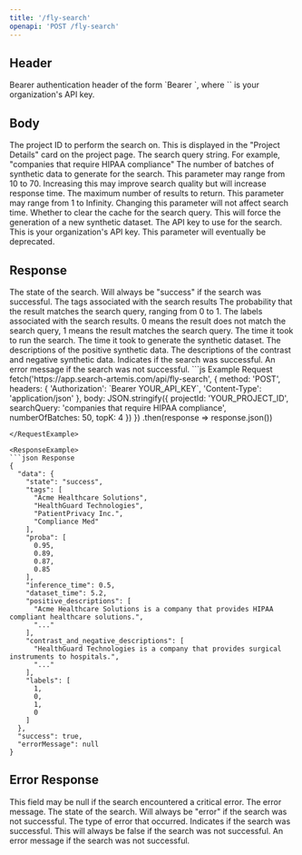 ```yaml
---
title: '/fly-search'
openapi: 'POST /fly-search'
---
```


## Header

<ParamField header="Authorization" type="string"  required>
  Bearer authentication header of the form `Bearer <API_KEY>`, where `<API_KEY>` is your organization's API key.
</ParamField>

## Body

<ParamField query="projectId" type="string" required>
  The project ID to perform the search on. This is displayed in the "Project Details" card on the project page.
</ParamField>

<ParamField query="searchQuery" type="string" required>
  The search query string. For example, "companies that require HIPAA compliance"
</ParamField>

<ParamField query="numberOfBatches" type="integer" minimum="10" maximum="70" required>
  The number of batches of synthetic data to generate for the search. This parameter may range from 10 to 70. Increasing this may improve search quality but will increase response time.
</ParamField>

<ParamField query="topK" type="integer" required>
  The maximum number of results to return. This parameter may range from 1 to Infinity. Changing this parameter will not affect search time.
</ParamField>
<ParamField query="clearFlag" type="boolean" required>
  Whether to clear the cache for the search query. This will force the generation of a new synthetic dataset.
</ParamField>
<ParamField query="apiKey" type="string" required>
  The API key to use for the search. This is your organization's API key. This parameter will eventually be deprecated.
</ParamField>

## Response

<ResponseField name="data" type="object">
  <Expandable title="properties">
  <ResponseField name="state" type="string">
      The state of the search. Will always be "success" if the search was successful.
    </ResponseField>
    <ResponseField name="tags" type="string[]">
      The tags associated with the search results 
    </ResponseField>
    <ResponseField name="proba" type="number[]">
      The probability that the result matches the search query, ranging from 0 to 1.
    </ResponseField>
    <ResponseField name="labels" type="(0|1)[]">
      The labels associated with the search results. 0 means the result does not match the search query, 1 means the result matches the search query.
    </ResponseField>
    <ResponseField name="inference_time" type="number">
      The time it took to run the search.
    </ResponseField>
    <ResponseField name="dataset_time" type="number">
      The time it took to generate the synthetic dataset.
    </ResponseField>
    <ResponseField name="positive_descriptions" type="string[]">
      The descriptions of the positive synthetic data.
    </ResponseField>
    <ResponseField name="contrast_and_negative_descriptions" type="string[]">
      The descriptions of the contrast and negative synthetic data.
    </ResponseField>
  </Expandable>
</ResponseField>
<ResponseField name="success" type="boolean">
  Indicates if the search was successful.
</ResponseField>
<ResponseField name="errorMessage" type="string | null">
  An error message if the search was not successful.
</ResponseField>

<RequestExample>
```js Example Request
fetch('https://app.search-artemis.com/api/fly-search', {
  method: 'POST',
  headers: {
    'Authorization': `Bearer YOUR_API_KEY`,
    'Content-Type': 'application/json'
  },
  body: JSON.stringify({
    projectId: 'YOUR_PROJECT_ID',
    searchQuery: 'companies that require HIPAA compliance',
    numberOfBatches: 50,
    topK: 4
  })
})
.then(response => response.json())

```
</RequestExample>

<ResponseExample>
```json Response
{
  "data": {
    "state": "success",
    "tags": [
      "Acme Healthcare Solutions",
      "HealthGuard Technologies",
      "PatientPrivacy Inc.",
      "Compliance Med"
    ],
    "proba": [
      0.95,
      0.89,
      0.87,
      0.85
    ],
    "inference_time": 0.5,
    "dataset_time": 5.2,
    "positive_descriptions": [
      "Acme Healthcare Solutions is a company that provides HIPAA compliant healthcare solutions.",
      "..."
    ],
    "contrast_and_negative_descriptions": [
      "HealthGuard Technologies is a company that provides surgical instruments to hospitals.",
      "..."
    ],
    "labels": [
      1,
      0,
      1,
      0
    ]
  },
  "success": true,
  "errorMessage": null
}
```
</ResponseExample>

## Error Response

<ResponseField name="data" type="object | null">
This field may be null if the search encountered a critical error.
  <Expandable title="properties">
  <ResponseField name="error" type="string">
      The error message.
    </ResponseField>
    <ResponseField name="state" type="string">
      The state of the search. Will always be "error" if the search was not successful.
    </ResponseField>
    <ResponseField name="error_type" type="no_bearer_token | invalid_bearer_token | api_key_not_set | invalid_api_key | dataframe_not_found | dataframe_missing_tag_column | dataframe_missing_embedding_column">
      The type of error that occurred.
    </ResponseField>
  </Expandable>
</ResponseField>
<ResponseField name="success" type="boolean">
  Indicates if the search was successful. This will always be false if the search was not successful.
</ResponseField>
<ResponseField name="errorMessage" type="string | null">
  An error message if the search was not successful.
</ResponseField>

